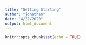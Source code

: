 ```yaml
---
title: "Getting Starting"
author: "jonathan"
date: "4/22/2020"
output: html_document
---
```


```r
knitr::opts_chunk$set(echo = TRUE)
```
